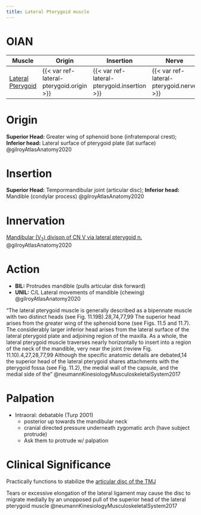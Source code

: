 ```yaml
---
title: Lateral Pterygoid muscle
---
```


# OIAN

| Muscle  | Origin | Insertion | Nerve | Action |
|------|--------|-------|----------|--------|
| [Lateral Pterygoid]({{< var ref-lateral-pterygoid.path >}}) | {{< var ref-lateral-pterygoid.origin >}} | {{< var ref-lateral-pterygoid.insertion >}} | {{< var ref-lateral-pterygoid.nerve >}} | {{< var ref-lateral-pterygoid.action >}} |

# Origin {#origin}
**Superior Head:** Greater wing of sphenoid bone (infratemporal crest); **Inferior head:** Lateral surface of pterygoid plate (lat surface) @gilroyAtlasAnatomy2020

# Insertion {#insertion}
**Superior Head:** Tempormandibular joint (articular disc); **Inferior head:** Mandible (condylar process) @gilroyAtlasAnatomy2020

# Innervation {#innervation}

[Mandibular (V~3~) divison of CN V via lateral pterygoid n.]({{< var ref-cn5.path >}}) @gilroyAtlasAnatomy2020

# Action {#action}
- **BIL:** Protrudes mandible (pulls articular disk forward)
- **UNIL:** C/L Lateral movements of mandible (chewing)  @gilroyAtlasAnatomy2020

:::{.callout title="neummann explanation"}
"The lateral pterygoid muscle is generally described as a bipennate muscle with two distinct heads (see Fig. 11.19B).28,74,77,99 The superior head arises from the greater wing of the sphenoid bone (see Figs. 11.5 and 11.7). The considerably larger inferior head arises from the lateral surface of the lateral pterygoid plate and adjoining region of the maxilla.
As a whole, the lateral pterygoid muscle traverses nearly horizontally to insert into a region of the neck of the mandible, very near the joint (review Fig. 11.10).4,27,28,77,99 Although the specific anatomic details are debated,14 the superior head of the lateral pterygoid shares attachments with the pterygoid fossa (see Fig. 11.2), the medial wall of the capsule, and the medial side of the" @neumannKinesiologyMusculoskeletalSystem2017
:::

# Palpation

- Intraoral: debatable (Turp 2001)
    - posterior up towards the mandibular neck
    - cranial directed pressure underneath zygomatic arch (have subject protrude)
    - Ask them to protrude w/ palpation



# Clinical Significance

Practically functions to stabilize the [articular disc of the TMJ]({{< var ref-temporomandibular-joint.articular-disc >}})

Tears or excessive elongation of the lateral ligament may cause the disc to migrate medially by an unopposed pull of the superior head of the lateral pterygoid muscle @neumannKinesiologyMusculoskeletalSystem2017

